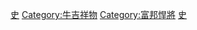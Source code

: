 {{catmore}}

[[Category:台中市體育隊|史]]
[[Category:牛吉祥物|Category:牛吉祥物]]
[[Category:富邦悍將|Category:富邦悍將]]
[[Category:興農集團|史]]